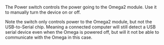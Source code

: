 The Power switch controls the power going to the Omega2 module. Use it to manually turn the device on or off.

Note the switch only controls power to the Omega2 module, but not the USB-to-Serial chip. Meaning a connected computer will still detect a USB serial device even when the Omega is powered off, but will it not be able to communicate with the Omega in this case.